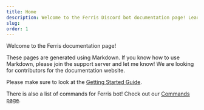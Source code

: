```yaml
---
title: Home
description: Welcome to the Ferris Discord bot documentation page! Learn how to set up your bot here.
slug:
order: 1
---
```


Welcome to the Ferris documentation page!

These pages are generated using Markdown. If you know how to use Markdown, please join the support server and let me know! We are looking for contributors for the documentation website.

Please make sure to look at the [Getting Started Guide](docs/getting-started).

There is also a list of commands for Ferris bot! Check out our [Commands page](docs/commands).
